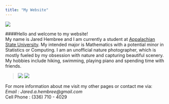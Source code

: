 ```yaml
---
title: "My Website"
---
```


![](https://mathr.math.appstate.edu/s/8ba723dc65fc1a6ac6527/files/Repositories/hembreeja.github.io/Images/IMG-1584.JPG)


####Hello and welcome to my website!  
My name is Jared Hembree and I am currently a student at [Appalachian State University](https://www.appstate.edu/).
My intended major is Mathematics with a potential minor in Statistics or Computing.
I am an unofficial nature photographer, which is mostly fueled by my obsession with nature and capturing beautiful scenery.
My hobbies include hiking, swimming, playing piano and spending time with friends.  

>![](https://mathr.math.appstate.edu/s/8ba723dc65fc1a6ac6527/files/Repositories/hembreeja.github.io/Images/Abby%20and%20I.jpg)  ![](https://mathr.math.appstate.edu/s/8ba723dc65fc1a6ac6527/files/Repositories/hembreeja.github.io/Images/VOCE%20solo.jpg)

For more information about me visit my other pages or contact me via:  
*Email : Jared.a.hembree@gmail.com  
*Cell Phone : (336) 710 - 4029
